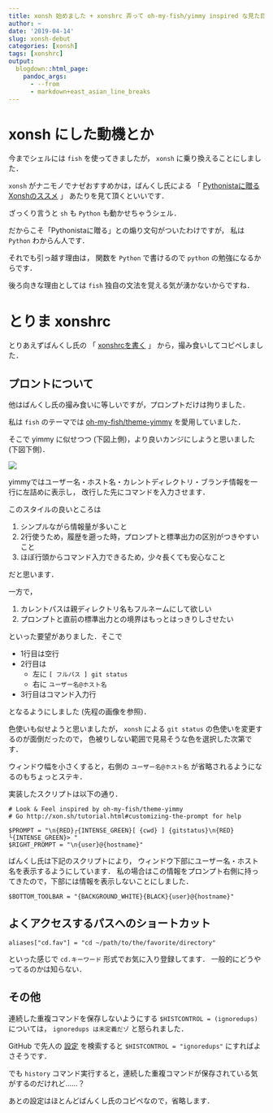 ```yaml
---
title: xonsh 始めました + xonshrc 弄って oh-my-fish/yimmy inspired な見た目にする
author: ~
date: '2019-04-14'
slug: xonsh-debut
categories: [xonsh]
tags: [xonshrc]
output:
  blogdown::html_page:
    pandoc_args: 
      - --from
      - markdown+east_asian_line_breaks
---
```


# xonsh にした動機とか

今までシェルには `fish` を使ってきましたが， `xonsh` に乗り換えることにしました．

`xonsh` がナニモノでナゼおすすめかは，ばんくし氏による
「
[Pythonistaに贈るXonshのススメ](https://vaaaaaanquish.hatenablog.com/entry/2017/11/30/175236)
」
あたりを見て頂くといいです．

ざっくり言うと `sh` も `Python` も動かせちゃうシェル．

だからこそ「Pythonistaに贈る」との煽り文句がついたわけですが，
私は `Python` わからん人です．

それでも引っ越す理由は，
関数を `Python` で書けるので `python` の勉強になるからです．

後ろ向きな理由としては `fish` 独自の文法を覚える気が湧かないからですね．

# とりま xonshrc

とりあえずばんくし氏の
「
[xonshrcを書く](https://vaaaaaanquish.hatenablog.com/entry/2017/12/09/154201)
」
から，撮み食いしてコピペしました．

## プロントについて

他はばんくし氏の撮み食いに等しいですが，プロンプトだけは拘りました．

私は `fish` のテーマでは [oh-my-fish/theme-yimmy](https://github.com/oh-my-fish/oh-my-fish/blob/master/docs/Themes.md#yimmy) を愛用していました．

そこで yimmy に似せつつ (下図上側)，より良いカンジにしようと思いました (下図下側)．

![](/images/xonsh-and-fish-compare-prompt.png)


yimmyではユーザー名・ホスト名・カレントディレクトリ・ブランチ情報を一行に左詰めに表示し，
改行した先にコマンドを入力させます．

このスタイルの良いところは

1. シンプルながら情報量が多いこと
2. 2行使うため，履歴を遡った時，プロンプトと標準出力の区別がつきやすいこと
3. ほぼ行頭からコマンド入力できるため，少々長くても安心なこと

だと思います．

一方で，

1. カレントパスは親ディレクトリ名もフルネームにして欲しい
2. プロンプトと直前の標準出力との境界はもっとはっきりしさせたい

といった要望がありました．そこで

- 1行目は空行
- 2行目は
    - 左に `[ フルパス ] git status`
    - 右に `ユーザー名@ホスト名`
- 3行目はコマンド入力行

となるようにしました (先程の画像を参照)．

色使いも似せようと思いましたが， `xonsh` による `git status` 
の色使いを変更するのが面倒だったので，
色被りしない範囲で見易そうな色を選択した次第です．

ウィンドウ幅を小さくすると，右側の
`ユーザー名@ホスト名` が省略されるようになるのもちょっとステキ．

実装したスクリプトは以下の通り． 

```.xonsh
# Look & Feel inspired by oh-my-fish/theme-yimmy
# Go http://xon.sh/tutorial.html#customizing-the-prompt for help

$PROMPT = "\n{RED}┌{INTENSE_GREEN}[ {cwd} ] {gitstatus}\n{RED}└{INTENSE_GREEN}> "
$RIGHT_PROMPT = "\n{user}@{hostname}"
```

ばんくし氏は下記のスクリプトにより，
ウィンドウ下部にユーザー名・ホスト名を表示するようにしています．
私の場合はこの情報をプロンプト右側に持ってきたので，下部には情報を表示しないことにしました．

```.xonsh
$BOTTOM_TOOLBAR = "{BACKGROUND_WHITE}{BLACK}{user}@{hostname}"
```

## よくアクセスするパスへのショートカット

```.xonsh
aliases["cd.fav"] = "cd ~/path/to/the/favorite/directory"
```

といった感じで `cd.キーワード` 形式でお気に入り登録してます．
一般的にどうやってるのかは知らない．

## その他

連続した重複コマンドを保存しないようにする `$HISTCONTROL = (ignoredups)` については，
`ignoredups は未定義だゾ` と怒られました．

GitHub で先人の
[設定](https://github.com/search?q=filename%3A.xonshrc+HISTCONTROL+in%3Afile)
を検索すると `$HISTCONTROL = "ignoredups"` にすればよさそうです．

でも `history` コマンド実行すると，連続した重複コマンドが保存されている気がするのだけれど……？

あとの設定はほとんどばんくし氏のコピペなので，省略します．

